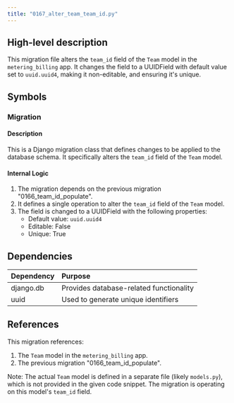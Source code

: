 ```yaml
---
title: "0167_alter_team_team_id.py"
---
```


## High-level description
This migration file alters the `team_id` field of the `Team` model in the `metering_billing` app. It changes the field to a UUIDField with default value set to `uuid.uuid4`, making it non-editable, and ensuring it's unique.

## Symbols

### Migration
#### Description
This is a Django migration class that defines changes to be applied to the database schema. It specifically alters the `team_id` field of the `Team` model.

#### Internal Logic
1. The migration depends on the previous migration "0166_team_id_populate".
2. It defines a single operation to alter the `team_id` field of the `Team` model.
3. The field is changed to a UUIDField with the following properties:
   - Default value: `uuid.uuid4`
   - Editable: False
   - Unique: True

## Dependencies
| Dependency | Purpose |
|:-----------|:--------|
| django.db | Provides database-related functionality |
| uuid | Used to generate unique identifiers |

## References
This migration references:
1. The `Team` model in the `metering_billing` app.
2. The previous migration "0166_team_id_populate".

Note: The actual `Team` model is defined in a separate file (likely `models.py`), which is not provided in the given code snippet. The migration is operating on this model's `team_id` field.
